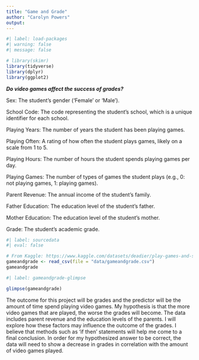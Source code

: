 ```yaml
---
title: "Game and Grade"
author: "Carolyn Powers"
output: 
---
```

  
```r
#| label: load-packages
#| warning: false
#| message: false

# library(skimr)
library(tidyverse)
library(dplyr)
library(ggplot2)
```
  
  ***Do video games affect the success of grades?***
  
Sex: The student's gender ('Female' or 'Male').

School Code: The code representing the student's school, which is a unique identifier for each school.

Playing Years: The number of years the student has been playing games.

Playing Often: A rating of how often the student plays games, likely on a scale from 1 to 5.

Playing Hours: The number of hours the student spends playing games per day.

Playing Games: The number of types of games the student plays (e.g., 0: not playing games, 1: playing games).

Parent Revenue: The annual income of the student's family.

Father Education: The education level of the student's father.

Mother Education: The education level of the student's mother.

Grade: The student's academic grade.

```r
#| label: sourcedata
#| eval: false

# From Kaggle: https://www.kaggle.com/datasets/deadier/play-games-and-success-in-students
gameandgrade <- read_csv(file = "data/gameandgrade.csv")
gameandgrade
```

```r
#| label: gameandgrade-glimpse

glimpse(gameandgrade)
```

The outcome for this project will be grades and the predictor will be the amount of time spend playing video games.  My hypothesis is that the more video games that are played, the worse the grades will become.  The data includes parent revenue and the education levels of the parents.  I will explore how these factors may influence the outcome of the grades.  I believe that methods such as 'if then' statements will help me come to a final conclusion.  In order for my hypothesized answer to be correct, the data will need to show a decrease in grades in correlation with the amount of video games played. 
